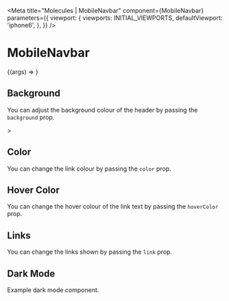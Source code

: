 


<Meta
  title="Molecules | MobileNavbar"
  component={MobileNavbar}
  parameters={{
    viewport: {
      viewports: INITIAL_VIEWPORTS,
      defaultViewport: 'iphone6',
    },
  }}
/>

# MobileNavbar

<Preview>
  <Story
    name="Basic"
    args={{
      background: 'gray-800',
      color: 'black',
      hoverColor: 'blue-500',
      links: ['Home', 'Blog', 'Projects', 'Open Source'],
    }}
  >
    {(args) => <MobileNavbar {...args} />}
  </Story>
</Preview>

<Props story="Basic" />

## Background

You can adjust the background colour of the header by passing the `background` prop.

<Preview>
  <Story name="Background">
    <MobileNavbar
      background="white"
      color="black"
      hoverColor="blue-500"
      links={['Home', 'Blog', 'Projects', 'Open Source']}
    />
    >
  </Story>
</Preview>

## Color

You can change the link colour by passing the `color` prop.

<Preview>
  <Story name="Color">
    <MobileNavbar
      background="white"
      color="black"
      hoverColor="blue-500"
      links={['Home', 'Blog', 'Projects', 'Open Source']}
    />
  </Story>
</Preview>

## Hover Color

You can change the hover colour of the link text by passing the `hoverColor` prop.

<Preview>
  <Story name="Hover Color">
    <MobileNavbar
      background="blue-500"
      color="orange-500"
      hoverColor="purple-500"
      links={['Home', 'Blog', 'Projects', 'Open Source']}
    />
  </Story>
</Preview>

## Links

You can change the links shown by passing the `link` prop.

<Preview>
  <Story name="Links">
    <MobileNavbar
      background="blue-500"
      color="orange-500"
      hoverColor="purple-500"
      links={['Home', 'Main Projects', 'What I Use?', 'FAQ']}
    />
  </Story>
</Preview>

## Dark Mode

Example dark mode component.

<Preview>
  <Story name="Dark Mode">
    <MobileNavbar
      background="gray-800"
      color={theme.dark.text}
      hoverColor="purple-500"
      links={['Home', 'Main Projects', 'What I Use?', 'FAQ']}
    />
  </Story>
</Preview>
